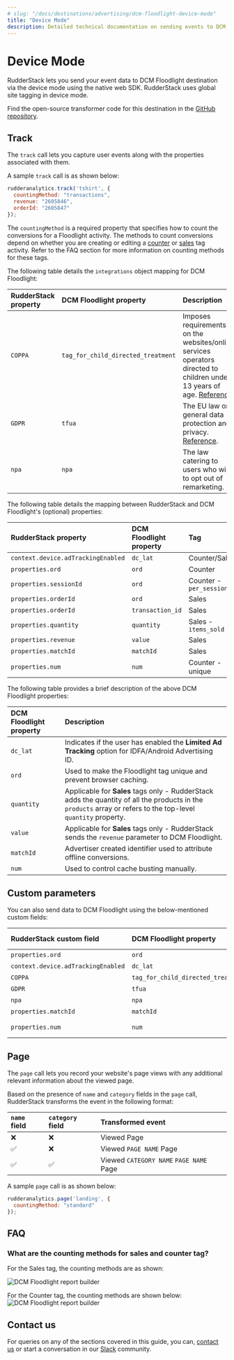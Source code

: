 ```yaml
---
# slug: "/docs/destinations/advertising/dcm-floodlight-device-mode"
title: "Device Mode"
description: Detailed technical documentation on sending events to DCM Floodlight using the RudderStack device mode.
---
```


# Device Mode

RudderStack lets you send your event data to DCM Floodlight destination via the <Link to="/rudderstack-cloud/rudderstack-connection-modes/#device-mode">device mode</Link> using the native web SDK. RudderStack uses global site tagging in device mode.

<div class="successBlock">

Find the open-source transformer code for this destination in the [GitHub repository](https://github.com/rudderlabs/rudder-sdk-js/tree/production/integrations/DCMFloodlight/).
</div>

## Track

The <Link to="/rudderstack-api/api-specification/rudderstack-spec/track">`track`</Link> call lets you capture user events along with the properties associated with them.

A sample `track` call is as shown below:

```javascript
rudderanalytics.track('tshirt', {
  countingMethod: "transactions",
  revenue: "2605846",
  orderId: "2605847"
});
```
The `countingMethod` is a required property that specifies how to count the conversions for a Floodlight activity. The methods to count conversions depend on whether you  are creating or editing a [counter](https://support.google.com/campaignmanager/answer/7554821#zippy=%2Cfields-in-event-snippets-for-counter-tags) or [sales](https://support.google.com/campaignmanager/answer/7554821#zippy=%2Cfields-in-event-snippets-for-sales-tags) tag activity. Refer to the <Link to="/#faq">FAQ</Link> section for more information on counting methods for these tags.

The following table details the `integrations` object mapping for DCM Floodlight:

| **RudderStack property** | **DCM Floodlight property** | **Description** |
| :--- | :--- | :---|
| `COPPA`| `tag_for_child_directed_treatment`  | Imposes requirements on the websites/online services operators directed to children under 13 years of age. [Reference](https://www.ftc.gov/tips-advice/business-center/privacy-and-security/children%27s-privacy). |
| `GDPR` | `tfua` |  The EU law on general data protection and privacy. [Reference](http://eur-lex.europa.eu/legal-content/EN/TXT/?uri=CELEX%3A32016R0679). |
| `npa` | `npa` | The law catering to users who wish to opt out of remarketing. | 

The following table details the mapping between RudderStack and DCM Floodlight's (optional) properties:

| RudderStack property | DCM Floodlight property | Tag|
| :--- | :--- |:--- |
| `context.device.adTrackingEnabled` | `dc_lat` | Counter/Sales|
| `properties.ord` | `ord` |Counter |
| `properties.sessionId` | `ord` |Counter - `per_session` |
| `properties.orderId` | `ord` |  Sales |
| `properties.orderId` | `transaction_id` |  Sales |
| `properties.quantity` | `quantity` | Sales - `items_sold` |
| `properties.revenue` | `value` |  Sales |
| `properties.matchId` | `matchId` |  Sales |
| `properties.num` | `num` | Counter - unique |

The following table provides a brief description of the above DCM Floodlight properties:

| DCM Floodlight property | Description |
| :----| :-----|
| `dc_lat` | Indicates if the user has enabled the **Limited Ad Tracking** option for IDFA/Android Advertising ID. |
| `ord` | Used to make the Floodlight tag unique and prevent browser caching. |
| `quantity` | Applicable for **Sales** tags only - RudderStack adds the quantity of all the products in the `products` array or refers to the top-level `quantity` property. |
| `value` | Applicable for **Sales** tags only - RudderStack sends the `revenue` parameter to DCM Floodlight. |
| `matchId` | Advertiser created identifier used to attribute offline conversions.   |
| `num` | Used to control cache busting manually. |

## Custom parameters

You can also send data to DCM Floodlight using the below-mentioned custom fields:

| RudderStack custom field | DCM Floodlight property | Counting method| 
| :--- | :--- |:--- |
| `properties.ord` | `ord` | All| 
| `context.device.adTrackingEnabled` | `dc_lat`| All |
| `COPPA` | `tag_for_child_directed_treatment` | All | 
| `GDPR` | `tfua` | All | 
| `npa` | `npa` | All | 
| `properties.matchId` | `matchId` | All | 
| `properties.num` | `num` | Counter - unique | 

## Page

The <Link to="/rudderstack-api/api-specification/rudderstack-spec/page"><code class="inline-code">page</code></Link> call lets you record your website's page views with any additional relevant information about the viewed page.

Based on the presence of `name` and `category` fields in the `page` call, RudderStack transforms the event in the following format:

| `name` field | `category` field | Transformed event | 
| :--- | :--- |:--- |
| ❌ | ❌| Viewed Page |
| ✅ |❌ | Viewed `PAGE NAME` Page |
| ✅  | ✅  | Viewed `CATEGORY NAME` `PAGE NAME` Page |

A sample `page` call is as shown below:

```javascript
rudderanalytics.page('landing', {
  countingMethod: "standard"
});
```
## FAQ

### What are the counting methods for sales and counter tag?

For the Sales tag, the counting methods are as shown:

<img src="../../../assets/event-stream-destinations/sales-tag.png" alt="DCM Floodlight report builder"/>

For the Counter tag, the counting methods are shown below:
<img src="../../../assets/event-stream-destinations/counter-tag.png" alt="DCM Floodlight report builder"/>

## Contact us

For queries on any of the sections covered in this guide, you can, [contact us](mailto:%20docs@rudderstack.com) or start a conversation in our [Slack](https://rudderstack.com/join-rudderstack-slack-community) community.
